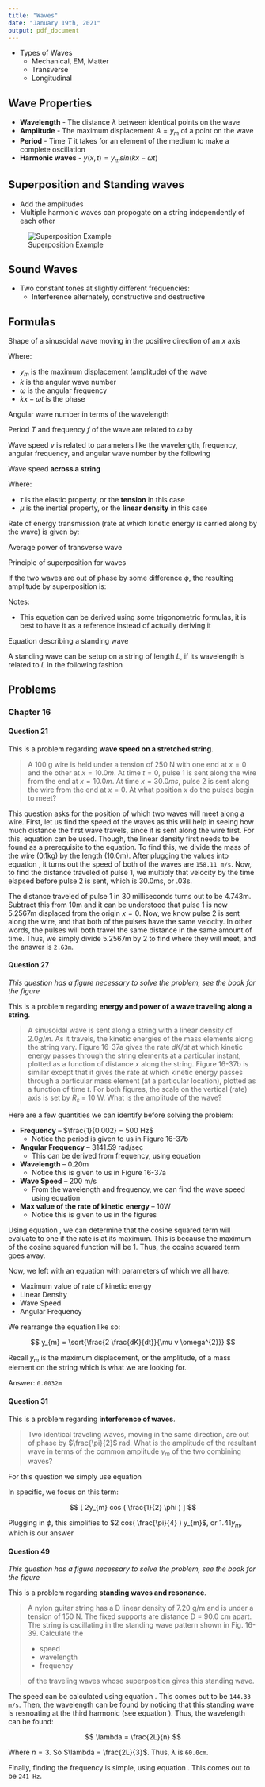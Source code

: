 ```yaml
---
title: "Waves"
date: "January 19th, 2021"
output: pdf_document
---
```


* Types of Waves
  * Mechanical, EM, Matter
  * Transverse
  * Longitudinal

## Wave Properties

* **Wavelength** - The distance $\lambda$ between identical points on the wave
* **Amplitude** - The maximum displacement $A = y_{m}$ of a point on the wave
* **Period** - Time $T$ it takes for an element of the medium to make a complete oscillation
* **Harmonic waves** - $y(x,t) = y_{m} sin(kx - \omega t)$

## Superposition and Standing waves

* Add the amplitudes
* Multiple harmonic waves can propogate on a string independently of each other

![Superposition Example](../../../../img/superposition_stuff.png)

## Sound Waves

* Two constant tones at slightly different frequencies:
  * Interference alternately, constructive and destructive

## Formulas

Shape of a sinusoidal wave moving in the positive direction of an $x$ axis

\begin{equation}
    \label{eq:sine_shape}
    y(x, t) = y_{m} sin( kx - \omega t )
\end{equation}

Where:

* $y_{m}$ is the maximum displacement (amplitude) of the wave
* $k$ is the angular wave number
* $\omega$ is the angular frequency
* $kx - \omega t$ is the phase

Angular wave number in terms of the wavelength

\begin{equation}
    \label{eq:wave_number}
    k = \frac{2 \pi}{\lambda}
\end{equation}

Period $T$ and frequency $f$ of the wave are related to $\omega$ by

\begin{equation}
    \label{eq:frequency_omega}
    \frac{\omega}{2 \pi} = f = \frac{1}{T}
\end{equation}

Wave speed $v$ is related to parameters like the wavelength, frequency, angular frequency, and angular wave number by the following

\begin{equation}
    \label{eq:wave_speed}
    v = \frac{\omega}{k} = \frac{\lambda}{T} = \lambda f
\end{equation}

Wave speed **across a string**

\begin{equation}
    \label{eq:wave_speed_string}
    v = \sqrt{\frac{\tau}{\mu}}
\end{equation}

Where:

* $\tau$ is the elastic property, or the **tension** in this case
* $\mu$ is the inertial property, or the **linear density** in this case

Rate of energy transmission (rate at which kinetic energy is carried along by the wave) is given by:

\begin{equation}
    \label{eq:energy_transmission}
    \frac{dK}{dT} = \frac{1}{1} \mu v \omega^{2} y^{2}_{m} cos^{2}(kx - \omega t)
\end{equation}

Average power of transverse wave

\begin{equation}
    \label{eq:avg_power_transverse_1}
    P_{avg} = 2 (\frac{dK}{dt})_{avg}
\end{equation}

\begin{equation}
    \label{eq:avg_power_transverse_2}
    P_{avg} = \frac{1}{2} \mu v \omega^{2} y^{2}_{m}
\end{equation}

Principle of superposition for waves

\begin{equation}
    \label{eq:superposition_waves}
    y'(x,t) = y_{1}(x,t) + y_{2}(x,t)
\end{equation}

If the two waves are out of phase by some difference $\phi$, the resulting amplitude by superposition is:

\begin{equation}
    \label{eq:phase_diff_amplitude}
    y'(x,t) = [ 2y_{m} cos ( \frac{1}{2} \phi ) ] sin (kx - \omega t + \frac{1}{2} \phi )
\end{equation}

Notes:

* This equation can be derived using some trigonometric formulas, it is best to have it as a reference instead of actually deriving it

Equation describing a standing wave

\begin{equation}
    \label{eq:standing_wave}
    y'(x, t) = [ 2 y_{m} sin kx ] cos ( \omega t )
\end{equation}

A standing wave can be setup on a string of length $L$, if its wavelength is related to $L$ in the following fashion

\begin{equation}
    \label{eq:standing_wave_wavelength}
    \lambda = \frac{2L}{n}
\end{equation}

## Problems

### Chapter 16

#### Question 21

This is a problem regarding **wave speed on a stretched string**.

> A 100 g wire is held under a tension of 250 N with one end at $x=0$ and the other at $x = 10.0m$. At time $t = 0$, pulse 1 is sent along the wire from the end at $x = 10.0m$. At time $x = 30.0ms$, pulse 2 is sent along the wire from the end at $x = 0$. At what position $x$ do the pulses begin to meet?

This question asks for the position of which two waves will meet along a wire. First, let us find the speed of the waves as this will help in seeing how much distance the first wave travels, since it is sent along the wire first. For this, equation \ref{eq:wave_speed_string} can be used. Though, the linear density first needs to be found as a prerequisite to the equation. To find this, we divide the mass of the wire (0.1kg) by the length (10.0m). After plugging the values into equation \ref{eq:wave_speed_string}, it turns out the speed of both of the waves are `158.11 m/s`. Now, to find the distance traveled of pulse 1, we multiply that velocity by the time elapsed before pulse 2 is sent, which is 30.0ms, or .03s.

The distance traveled of pulse 1 in 30 milliseconds turns out to be 4.743m. Subtract this from 10m and it can be understood that pulse 1 is now 5.2567m displaced from the origin $x = 0$. Now, we know pulse 2 is sent along the wire, and that both of the pulses have the same velocity. In other words, the pulses will both travel the same distance in the same amount of time. Thus, we simply divide 5.2567m by 2 to find where they will meet, and the answer is `2.63m`.

#### Question 27

_This question has a figure necessary to solve the problem, see the book for the figure_

This is a problem regarding **energy and power of a wave traveling along a string**.

> A sinusoidal wave is sent along a string with a linear density of $2.0 g/m$. As it travels, the kinetic energies of the mass elements along the string vary. Figure 16-37a gives the rate $dK/dt$ at which kinetic energy passes through the string elements at a particular instant, plotted as a function of distance $x$ along the string. Figure 16-37b is similar except that it gives the rate at which kinetic energy passes through a particular mass element (at a particular location), plotted as a function of time $t$. For both figures, the scale on the vertical (rate) axis is set by $R_{s}$ = 10 W. What is the amplitude of the wave?

Here are a few quantities we can identify before solving the problem:

* **Frequency** -- $\frac{1}{0.002} = 500 Hz$
  * Notice the period is given to us in Figure 16-37b
* **Angular Frequency** -- 3141.59 rad/sec
  * This can be derived from frequency, using equation \ref{eq:frequency_omega}
* **Wavelength** -- 0.20m
  * Notice this is given to us in Figure 16-37a
* **Wave Speed** -- 200 m/s
  * From the wavelength and frequency, we can find the wave speed using equation \ref{eq:wave_speed}
* **Max value of the rate of kinetic energy** -- 10W
  * Notice this is given to us in the figures

Using equation \ref{eq:energy_transmission}, we can determine that the cosine squared term will evaluate to one if the rate is at its maximum. This is because the maximum of the cosine squared function will be 1. Thus, the cosine squared term goes away.

Now, we left with an equation with parameters of which we all have:

* Maximum value of rate of kinetic energy
* Linear Density
* Wave Speed
* Angular Frequency

We rearrange the equation like so:

$$
y_{m} = \sqrt{\frac{2 \frac{dK}{dt}}{\mu v \omega^{2}}}
$$

Recall $y_{m}$ is the maximum displacement, or the amplitude, of a mass element on the string which is what we are looking for.

Answer: `0.0032m`

#### Question 31

This is a problem regarding **interference of waves**.

> Two identical traveling waves, moving in the same direction, are out of phase by $\frac{\pi}{2}$ rad. What is the amplitude of the resultant wave in terms of the common amplitude $y_{m}$ of the two combining waves?

For this question we simply use equation \ref{eq:phase_diff_amplitude}

In specific, we focus on this term:

$$
[ 2y_{m} cos ( \frac{1}{2} \phi ) ]
$$

Plugging in $\phi$, this simplifies to $2 cos( \frac{\pi}{4} ) y_{m}$, or $1.41 y_{m}$, which is our answer

#### Question 49

_This question has a figure necessary to solve the problem, see the book for the figure_

This is a problem regarding **standing waves and resonance**.


> A nylon guitar string has a D linear density of 7.20 g/m and is under a tension of 150 N. The fixed supports are distance D = 90.0 cm apart. The string is oscillating in the standing wave pattern shown in Fig. 16-39. Calculate the
> 
> * speed
> * wavelength
> * frequency
> 
> of the traveling waves whose superposition gives this standing wave.

The speed can be calculated using equation \ref{eq:wave_speed_string}. This comes out to be `144.33 m/s`. Then, the wavelength can be found by noticing that this standing wave is resnoating at the third harmonic (see equation \ref{eq:standing_wave_wavelength}). Thus, the wavelength can be found:

$$
\lambda = \frac{2L}{n}
$$

Where $n = 3$. So $\lambda = \frac{2L}{3}$. Thus, $\lambda$ is `60.0cm`.

Finally, finding the frequency is simple, using equation \ref{eq:wave_speed}. This comes out to be `241 Hz`.
